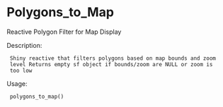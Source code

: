 # Polygons_to_Map

Reactive Polygon Filter for Map Display

Description:

     Shiny reactive that filters polygons based on map bounds and zoom
     level Returns empty sf object if bounds/zoom are NULL or zoom is
     too low

Usage:

     polygons_to_map()
     
